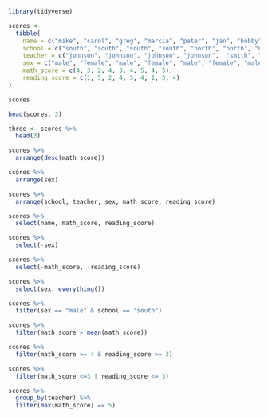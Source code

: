 

```{r}
library(tidyverse)

```
```{r}
scores <- 
  tibble(
    name = c("mike", "carol", "greg", "marcia", "peter", "jan", "bobby", "cindy", "alice"),
    school = c("south", "south", "south", "south", "north", "north", "north", "south", "south"),
    teacher = c("johnson", "johnson", "johnson", "johnson",  "smith", "smith", "smith", "perry", "perry"),
    sex = c("male", "female", "male", "female", "male", "female", "male", "female", "female"),
    math_score = c(4, 3, 2, 4, 3, 4, 5, 4, 5),
    reading_score = c(1, 5, 2, 4, 5, 4, 1, 5, 4)
)


```

```{r}
scores
```

```{r}
head(scores, 3)

three <- scores %>%
  head(3)

```

```{r}
scores %>%
  arrange(desc(math_score))

```

```{r}
scores %>%
  arrange(sex)

```
```{r}
scores %>%
  arrange(school, teacher, sex, math_score, reading_score)

```

```{r}
scores %>%
  select(name, math_score, reading_score)

```

```{r}
scores %>%
  select(-sex)


```

```{r}
scores %>%
  select(-math_score, -reading_score)

```

```{r}
scores %>%
  select(sex, everything())

```


```{r}
scores %>%
  filter(sex == "male" & school == "south")

```

```{r}
scores %>%
  filter(math_score > mean(math_score))


```


```{r}
scores %>%
  filter(math_score >= 4 & reading_score >= 3)

```

```{r}
scores %>%
  filter(math_score <=3 | reading_score <= 3)

```

```{r}
scores %>%
  group_by(teacher) %>%
  filter(max(math_score) == 5)



```









